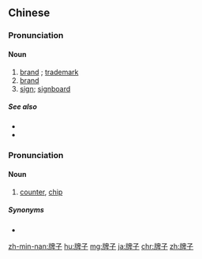 ==Chinese==
{{zh-forms}}

===Pronunciation===
{{zh-pron
|m=páizi
|c=paai4 zi2
|mn=tw:pâi-chú
|cat=n
}}

====Noun====
{{zh-noun}}

# [[brand]] {{gloss|specific product, service, etc.}}; [[trademark]]
# [[brand]] {{gloss|name, symbol, logo, etc.}}
# [[sign]]; [[signboard]]

=====See also=====
* {{zh-l|標牌}}
* {{zh-l|招牌}}

===Pronunciation===
{{zh-pron
|mn=pî-jí/pî-lí
|cat=n
}}

====Noun====
{{zh-noun}}

# {{lb|zh|Min Nan|gambling}} [[counter]], [[chip]] {{gloss|alternative form of money}}

=====Synonyms=====
* {{zh-l|籌碼}}

{{zh-cat|Intermediate}}

[[zh-min-nan:牌子]]
[[hu:牌子]]
[[mg:牌子]]
[[ja:牌子]]
[[chr:牌子]]
[[zh:牌子]]